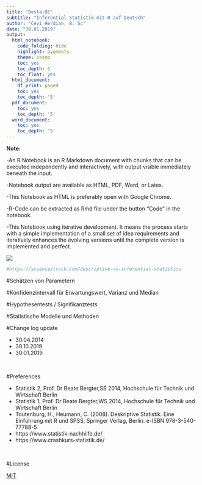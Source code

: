 ```yaml
---
title: "Desta-DE"
subtitle: "Inferential Statistik mit R auf Deutsch"
author: "Cevi Herdian, B. Sc"
date: "30.01.2019"
output:
  html_notebook:
    code_folding: hide
    highlight: pygments
    theme: cosmo
    toc: yes
    toc_depth: 5
    toc_float: yes
  html_document:
    df_print: paged
    toc: yes
    toc_depth: '5'
  pdf_document:
    toc: yes
    toc_depth: '5'
  word_document:
    toc: yes
    toc_depth: '5'
---
```



**Note:**

-An R Notebook is an R Markdown document with chunks that can be executed independently and interactively, with output visible immediately beneath the input.

-Notebook output are available as HTML, PDF, Word, or Latex. 

-This Notebook as HTML is preferably open with Google Chrome.

-R-Code can be extracted as Rmd file under the button "Code" in the notebook.

-This Notebook using iterative development. It means the process starts with a simple implementation of a small set of idea requirements and iteratively enhances the evolving versions until the complete version is implemented and perfect.


![](1.jpg)

```r

#https://sciencestruck.com/descriptive-vs-inferential-statistics

```


#Schätzen von Parametern

#Konfidenzintervall für Erwartungswert, Varianz und Median

#Hypothesentests / Signifikanztests

#Statistische Modelle und Methoden



#Change log update

* 30.04.2014
* 30.10.2019
* 30.01.2019

<Br>

#Preferences

* Statistik 2, Prof. Dr Beate Bergter,SS 2014, Hochschule für Technik und Wirtschaft Berlin
* Statistik 1, Prof. Dr Beate Bergter,WS 2014, Hochschule für Technik und Wirtschaft Berlin
* Toutenburg, H., Heumann, C. (2008). Deskriptive Statistik. Eine Einführung mit R und SPSS, Springer Verlag, Berlin. e-ISBN 978-3-540-77788-5 
* https://www.statistik-nachhilfe.de/
* https://www.crashkurs-statistik.de/

<Br>

#License

[MIT](https://opensource.org/licenses/MIT)